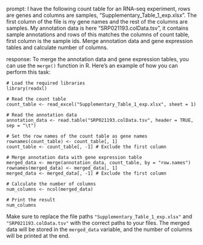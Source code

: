 prompt:
I have the following count table for an RNA-seq experiment, rows are genes and columns are samples, "Supplementary_Table_1_exp.xlsx". The first column of the file is my gene names and the rest of the columns are samples. My annotation data is here  "SRP021193.colData.tsv", it contains sample annotations and rows of this matches the columns of count table, first column is the sample ids. Merge annotation data and gene expression tables and calculate number of columns.

response:
To merge the annotation data and gene expression tables, you can use the `merge()` function in R. Here's an example of how you can perform this task:

```
# Load the required libraries
library(readxl)

# Read the count table
count_table <- read_excel("Supplementary_Table_1_exp.xlsx", sheet = 1)

# Read the annotation data
annotation_data <- read.table("SRP021193.colData.tsv", header = TRUE, sep = "\t")

# Set the row names of the count table as gene names
rownames(count_table) <- count_table[, 1]
count_table <- count_table[, -1] # Exclude the first column

# Merge annotation data with gene expression table
merged_data <- merge(annotation_data, count_table, by = "row.names")
rownames(merged_data) <- merged_data[, 1]
merged_data <- merged_data[, -1] # Exclude the first column

# Calculate the number of columns
num_columns <- ncol(merged_data)

# Print the result
num_columns
```

Make sure to replace the file paths `"Supplementary_Table_1_exp.xlsx"` and `"SRP021193.colData.tsv"` with the correct paths to your files. The merged data will be stored in the `merged_data` variable, and the number of columns will be printed at the end.
